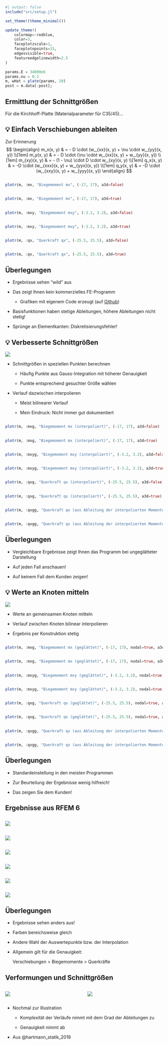 ```julia
#| output: false
include("src/setup.jl")

set_theme!(theme_minimal())

update_theme!(
    colormap=:redblue,
    color=3,
    faceplotzscale=1,
    faceplotnpoints=15,
    edgesvisible=true,
    featureedgelinewidth=2.5
)

params.E = 34000e6
params.nu = 0.2
m, wHat = plate(params, 20)
post = m.data[:post];
```


## Ermittlung der Schnittgrößen

Für die Kirchhoff-Platte (Materialparameter für C35/45)...


## 💡 Einfach Verschiebungen ableiten {.smaller}

Zur Erinnerung
$$
\begin{align}
  m_x(x, y) & = - D \cdot (w,_{xx}(x, y) + \nu \cdot w,_{yy}(x, y))
  \\[1em]
  m_y(x, y) & = - D \cdot (\nu \cdot w,_{xx}(x, y) + w,_{yy}(x, y))
  \\[1em]
  m_{xy}(x, y) & = - (1 - \nu)  \cdot D \cdot w,_{xy}(x, y)
  \\[1em]
  q_x(x, y) & = -D \cdot (w,_{xxx}(x, y) + w,_{yyx}(x, y))
  \\[1em]
  q_y(x, y) & = -D \cdot (w,_{xxy}(x, y) + w,_{yyy}(x, y))
\end{align}
$$

## {.smaller}
```julia
plotr(m, :mx, "Biegemoment mx", (-17, 17), a3d=false)
```

## {.smaller}
```julia
plotr(m, :mx, "Biegemoment mx", (-17, 17), a3d=true)
```

## {.smaller}
```julia
plotr(m, :mxy, "Biegemoment mxy", (-3.2, 3.2), a3d=false)
```

## {.smaller}
```julia
plotr(m, :mxy, "Biegemoment mxy", (-3.2, 3.2), a3d=true)
```

## {.smaller}
```julia
plotr(m, :qx, "Querkraft qx", (-25.5, 25.5), a3d=false)
```

## {.smaller}
```julia
plotr(m, :qx, "Querkraft qx", (-25.5, 25.5), a3d=true)
```


## Überlegungen

- Ergebnisse sehen "wild" aus

- Das zeigt Ihnen kein kommerzielles FE-Programm

  - Grafiken mit eigenem Code erzeugt (auf [Github](https://github.com/matthiasbaitsch/finite-elemente-in-der-baupraxis))

- Basisfunktionen haben stetige Ableitungen, höhere Ableitungen nicht stetig!

- Sprünge an Elementkanten: Diskretisierungsfehler!


## 💡 Verbesserte Schnittgrößen {.smaller}

![](00-pics/interpolation.svg)

- Schnittgrößen in speziellen Punkten berechnen

  - Häufig Punkte aus Gauss-Integration mit höherer Genauigkeit

  - Punkte entsprechend gesuchter Größe wählen

- Verlauf dazwischen interpolieren

  - Meist bilinearer Verlauf

  - Mein Eindruck: Nicht immer gut dokumentiert


## {.smaller}
```julia
plotr(m, :mxg, "Biegemoment mx (interpoliert)", (-17, 17), a3d=false)
```


## {.smaller}
```julia
plotr(m, :mxg, "Biegemoment mx (interpoliert)", (-17, 17), a3d=true)
```


## {.smaller}
```julia
plotr(m, :mxyg, "Biegemoment mxy (interpoliert)", (-3.2, 3.2), a3d=false)
```


## {.smaller}
```julia
plotr(m, :mxyg, "Biegemoment mxy (interpoliert)", (-3.2, 3.2), a3d=true)
```


## {.smaller}
```julia
plotr(m, :qxg, "Querkraft qx (interpoliert)", (-25.5, 25.5), a3d=false)
```


## {.smaller}
```julia
plotr(m, :qxg, "Querkraft qx (interpoliert)", (-25.5, 25.5), a3d=true)
```


## {.smaller}
```julia
plotr(m, :qxgg, "Querkraft qx (aus Ableitung der interpolierten Momente)", (-25.5, 25.5), a3d=false)
```


## {.smaller}
```julia
plotr(m, :qxgg, "Querkraft qx (aus Ableitung der interpolierten Momente)", (-25.5, 25.5), a3d=true)
```



## Überlegungen

- Vergleichbare Ergebnisse zeigt Ihnen das Programm bei ungeglätteter Darstellung

- Auf jeden Fall anschauen!

- Auf keinem Fall dem Kunden zeigen!


## 💡 Werte an Knoten mitteln {.smaller}

![](00-pics/mittelung.svg)

- Werte an gemeinsamen Knoten mitteln

- Verlauf zwischen Knoten bilinear interpolieren

- Ergebnis per Konstruktion stetig


## {.smaller}
```julia
plotr(m, :mxg, "Biegemoment mx (geglättet)", (-17, 17), nodal=true, a3d=false)
```


## {.smaller}
```julia
plotr(m, :mxg, "Biegemoment mx (geglättet)", (-17, 17), nodal=true, a3d=true)
```


## {.smaller}
```julia
plotr(m, :mxyg, "Biegemoment mxy (geglättet)", (-3.2, 3.2), nodal=true, a3d=false)
```


## {.smaller}
```julia
plotr(m, :mxyg, "Biegemoment mxy (geglättet)", (-3.2, 3.2), nodal=true, a3d=true)
```


## {.smaller}
```julia
plotr(m, :qxg, "Querkraft qx (geglättet)", (-25.5, 25.5), nodal=true, a3d=false)
```

## {.smaller}
```julia
plotr(m, :qxg, "Querkraft qx (geglättet)", (-25.5, 25.5), nodal=true, a3d=true)
```


## {.smaller}
```julia
plotr(m, :qxgg, "Querkraft qx (aus Ableitung der interpolierten Momente, geglättet)", (-25.5, 25.5), nodal=true, a3d=false)
```


## {.smaller}
```julia
plotr(m, :qxgg, "Querkraft qx (aus Ableitung der interpolierten Momente, geglättet)", (-25.5, 25.5), nodal=true, a3d=true)
```




## Überlegungen

- Standardeinstellung in den meisten Programmen

- Zur Beurteilung der Ergebnisse wenig hilfreich!

- Das zeigen Sie dem Kunden!


## Ergebnisse aus RFEM 6

##
![](00-pics/rfem/00-pics/mx.png)

##
![](00-pics/rfem/00-pics/mx_s.png)

##
![](00-pics/rfem/00-pics/mxy.png)

##
![](00-pics/rfem/00-pics/mxy_s.png)

##
![](00-pics/rfem/00-pics/vx.png)

##
![](00-pics/rfem/00-pics/vx_s.png)


## Überlegungen

- Ergebnisse sehen anders aus!

- Farben bereichsweise gleich

- Andere Wahl der Auswertepunkte bzw. der Interpolation

- Allgemein gilt für die Genauigkeit:

  Verschiebungen > Biegemomente > Querkräfte


## Verformungen und Schnittgrößen {.smaller}

:::: {.columns}
::: {.column width="47%"}
![](00-pics/platte-ergebnisse-1.png)
:::
::: {.column width="47%"}
![](00-pics/platte-ergebnisse-2.png)
:::
::::

[]{.up40}

- Nochmal zur Illustration

  - Komplexität der Verläufe nimmt mit dem Grad der Ableitungen zu

  - Genauigkeit nimmt ab

- Aus @hartmann_statik_2019




